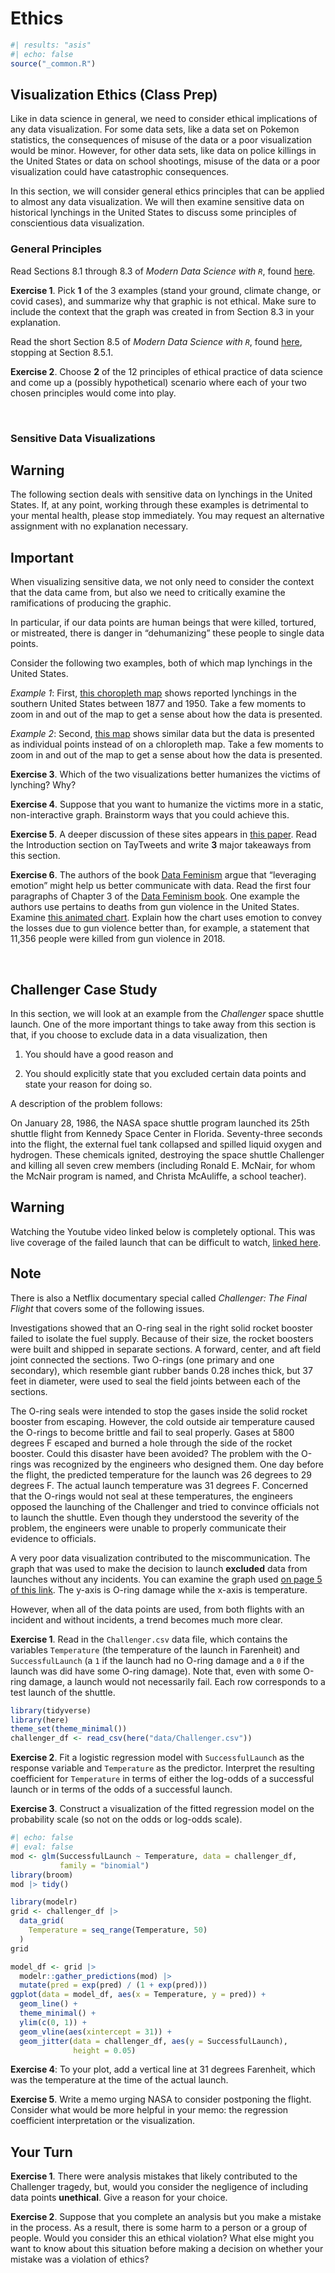 # Ethics {#ethics}

```r
#| results: "asis"
#| echo: false
source("_common.R")
```

## Visualization Ethics (Class Prep)

Like in data science in general, we need to consider ethical implications of any data visualization. For some data sets, like a data set on Pokemon statistics, the consequences of misuse of the data or a poor visualization would be minor. However, for other data sets, like data on police killings in the United States or data on school shootings, misuse of the data or a poor visualization could have catastrophic consequences.

In this section, we will consider general ethics principles that can be applied to almost any data visualization. We will then examine sensitive data on historical lynchings in the United States to discuss some principles of conscientious data visualization.

### General Principles

Read Sections 8.1 through 8.3 of *Modern Data Science with `R`*, found <a href="https://mdsr-book.github.io/mdsr2e/ch-ethics.html#" target="_blank">here</a>.

**Exercise 1**. Pick **1** of the 3 examples (stand your ground, climate change, or covid cases), and summarize why that graphic is not ethical. Make sure to include the context that the graph was created in from Section 8.3 in your explanation.

Read the short Section 8.5 of *Modern Data Science with `R`*, found <a href="https://mdsr-book.github.io/mdsr2e/ch-ethics.html#some-principles-to-guide-ethical-action" target="_blank">here</a>, stopping at Section 8.5.1.

**Exercise 2**. Choose **2** of the 12 principles of ethical practice of data science and come up a (possibly hypothetical) scenario where each of your two chosen principles would come into play.

<br>

### Sensitive Data Visualizations

::: {.callout-warning}
## Warning

The following section deals with sensitive data on lynchings in the United States. If, at any point, working through these examples is detrimental to your mental health, please stop immediately. You may request an alternative assignment with no explanation necessary.
:::

::: {.callout-important}
## Important

When visualizing sensitive data, we not only need to consider the context that the data came from, but also we need to critically examine the ramifications of producing the graphic. 
:::

In particular, if our data points are human beings that were killed, tortured, or mistreated, there is danger in "dehumanizing" these people to single data points.

Consider the following two examples, both of which map lynchings in the United States.

*Example 1*: First, <a href="https://lynchinginamerica.eji.org/explore" target="_blank"> this choropleth map</a> shows reported lynchings in the southern United States between 1877 and 1950. Take a few moments to zoom in and out of the map to get a sense about how the data is presented.

*Example 2*: Second, <a href="https://plaintalkhistory.com/monroeandflorencework/explore/map2/#3.5/38/-97.5" target="_blank"> this map</a> shows similar data but the data is presented as individual points instead of on a chloropleth map. Take a few moments to zoom in and out of the map to get a sense about how the data is presented.

**Exercise 3**. Which of the two visualizations better humanizes the victims of lynching? Why?

**Exercise 4**. Suppose that you want to humanize the victims more in a static, non-interactive graph. Brainstorm ways that you could achieve this.

**Exercise 5**. A deeper discussion of these sites appears in <a href="https://www.proquest.com/docview/2555196579?pq-origsite=gscholar&fromopenview=true" target="_blank"> this paper</a>. Read the Introduction section on TayTweets and write **3** major takeaways from this section.

**Exercise 6**. The authors of the book <a href="https://data-feminism.mitpress.mit.edu/pub/5evfe9yd/release/5" target="_blank"> Data Feminism</a> argue that "leveraging emotion" might help us better communicate with data. Read the first four paragraphs of Chapter 3 of the <a href="https://data-feminism.mitpress.mit.edu/pub/5evfe9yd/release/5" target="_blank"> Data Feminism book</a>. One example the authors use pertains to deaths from gun violence in the United States. Examine <a href="https://guns.periscopic.com/" target="_blank"> this animated chart</a>. Explain how the chart uses emotion to convey the losses due to gun violence better than, for example, a statement that 11,356 people were killed from gun violence in 2018.

<br>

## Challenger Case Study

In this section, we will look at an example from the *Challenger* space shuttle launch. One of the more important things to take away from this section is that, if you choose to exclude data in a data visualization, then

1.  You should have a good reason and

2.  You should explicitly state that you excluded certain data points and state your reason for doing so.

A description of the problem follows:

On January 28, 1986, the NASA space shuttle program launched its 25th shuttle flight from Kennedy Space Center in Florida. Seventy-three seconds into the flight, the external fuel tank collapsed and spilled liquid oxygen and hydrogen. These chemicals ignited, destroying the space shuttle Challenger and killing all seven crew members (including Ronald E. McNair, for whom the McNair program is named, and Christa McAuliffe, a school teacher).

::: {.callout-warning}
## Warning

Watching the Youtube video linked below is completely optional. This was live coverage of the failed launch that can be difficult to watch, <a href="https://www.youtube.com/watch?v=AfnvFnzs91s" target="_blank">linked here</a>.
:::

::: {.callout-note}
## Note

There is also a Netflix documentary special called *Challenger: The Final Flight* that covers some of the following issues.
:::

Investigations showed that an O-ring seal in the right solid rocket booster failed to isolate the fuel supply. Because of their size, the rocket boosters were built and shipped in separate sections. A forward, center, and aft field joint connected the sections. Two O-rings (one primary and one secondary), which resemble giant rubber bands 0.28 inches thick, but 37 feet in diameter, were used to seal the field joints between each of the sections.

The O-ring seals were intended to stop the gases inside the solid rocket booster from escaping. However, the cold outside air temperature caused the O-rings to become brittle and fail to seal properly. Gases at 5800 degrees F escaped and burned a hole through the side of the rocket booster. Could this disaster have been avoided? The problem with the O-rings was recognized by the engineers who designed them. One day before the flight, the predicted temperature for the launch was 26 degrees to 29 degrees F. The actual launch temperature was 31 degrees F. Concerned that the O-rings would not seal at these temperatures, the engineers opposed the launching of the Challenger and tried to convince officials not to launch the shuttle. Even though they understood the severity of the problem, the engineers were unable to properly communicate their evidence to officials.

A very poor data visualization contributed to the miscommunication. The graph that was used to make the decision to launch **excluded** data from launches without any incidents. You can examine the graph used <a href="http://homepage.cs.uiowa.edu/~jian/S101/Notes/challenger-jasa.pdf" target="_blank">on page 5 of this link</a>. The y-axis is O-ring damage while the x-axis is temperature.

However, when all of the data points are used, from both flights with an incident and without incidents, a trend becomes much more clear.

<!-- , as you can see from <a href="https://stats.libretexts.org/Bookshelves/Introductory_Statistics/Book%3A_Statistical_Thinking_for_the_21st_Century_(Poldrack)/06%3A__Data_Visualization" target="_blank">the bottom of this link</a>. -->

__Exercise 1__. Read in the `Challenger.csv` data file, which contains the variables `Temperature` (the temperature of the launch in Farenheit) and `SuccessfulLaunch` (a `1` if the launch had no O-ring damage and a `0` if the launch was did have some O-ring damage). Note that, even with some O-ring damage, a launch would not necessarily fail. Each row corresponds to a test launch of the shuttle.

```r
library(tidyverse)
library(here)
theme_set(theme_minimal())
challenger_df <- read_csv(here("data/Challenger.csv"))
```

__Exercise 2__. Fit a logistic regression model with `SuccessfulLaunch` as the response variable and `Temperature` as the predictor. Interpret the resulting coefficient for `Temperature` in terms of either the log-odds of a successful launch or in terms of the odds of a successful launch.

__Exercise 3__. Construct a visualization of the fitted regression model on the probability scale (so not on the odds or log-odds scale). 

```r
#| echo: false
#| eval: false
mod <- glm(SuccessfulLaunch ~ Temperature, data = challenger_df,
           family = "binomial") 
library(broom)
mod |> tidy()

library(modelr)
grid <- challenger_df |>
  data_grid(
    Temperature = seq_range(Temperature, 50)
  ) 
grid

model_df <- grid |>
  modelr::gather_predictions(mod) |>
  mutate(pred = exp(pred) / (1 + exp(pred)))
ggplot(data = model_df, aes(x = Temperature, y = pred)) +
  geom_line() +
  theme_minimal() +
  ylim(c(0, 1)) +
  geom_vline(aes(xintercept = 31)) +
  geom_jitter(data = challenger_df, aes(y = SuccessfulLaunch),
              height = 0.05) 
```

__Exercise 4__: To your plot, add a vertical line at 31 degrees Farenheit, which was the temperature at the time of the actual launch.

__Exercise 5__. Write a memo urging NASA to consider postponing the flight. Consider what would be more helpful in your memo: the regression coefficient interpretation or the visualization.

## Your Turn

__Exercise 1__. There were analysis mistakes that likely contributed to the Challenger tragedy, but, would you consider the negligence of including data points __unethical__. Give a reason for your choice.

__Exercise 2__. Suppose that you complete an analysis but you make a mistake in the process. As a result, there is some harm to a person or a group of people. Would you consider this an ethical violation? What else might you want to know about this situation before making a decision on whether your mistake was a violation of ethics?

